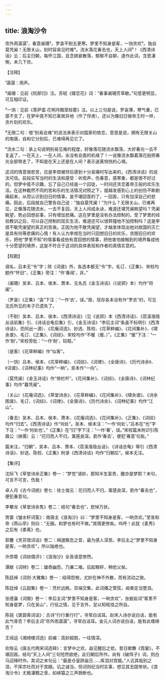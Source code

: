 ```yaml
---
---
---
```

title: 浪淘沙令
---







帘外雨潺潺¹，春意阑珊²。罗衾不耐五更寒。梦里不知身是客，一饷贪欢³。独自莫凭阑！无限关山，别时容易见时难⁴。流水落花春去也，天上人间⁵！《西清诗话》云：后主归朝，每怀江国，且念嫔妾散落，郁郁不自聊，遂作此词，含思凄惋，未几下世。

【注释】

¹潺潺：雨声。

²阑珊：见前《阮郎归》注。苏轼《蝶恋花》词：“春事阑珊芳草歇。”句意更明显，可互相印证。

³一饷：见前《菩萨蛮·花明月黯笼轻雾》注。以上三句是说，罗衾薄，寒气重，已感不支了，在梦中竟不知已客居异地（作了俘虏），还以为像旧日做帝王时一样，贪片刻的欢乐。

⁴无限二句：借“别易会难”的说法来表示对国家的依恋，意思是说，拥有无限关山的南唐，自和它分别后，已难得再见它了。

⁵流水二句：承上句说明别易见难的程度，好像落花随流水飘荡，大好春光一去不复返了，一在天上，一在人间，永没有会面的机缘了！一说像流水飘着落花般把春光全部带走了，不知是在天上还是在人间？表示迷离惝恍的心境。

这词的情意很悲苦，应是李煜被俘后感到十分哀痛时写出来的，《西清诗话》的说法可信。前段实写当时的生活和感受：听雨声，伤春意，感寒重，都是很不好过的。但梦中竟不识趣，忘了自己已经是一个囚徒，一时间还贪恋着帝王般的欢乐生活。在这种截然不同的苦和乐的生活情况对照之下，就越发感到心上的创伤不断剧痛起来，从而认识到旧日的情事，是不堪回首的了，一回首，只有加深自己的悲痛。因此，后段就自己警告自己说：“独自莫凭阑！”为什么？无限关山，已难再见，正像落花随流水，一去不复回，天上人间成永诀，难道还堪凭阑眺望吗？凭阑眺望，势必回想前事，只有增加悲痛。这在梦里是没有办法控制的，受了梦里的经验教训之后，可以自己控制的现实生活，难道还可以很莽撞地不加控制吗？这是李煜不敢凭阑望的真正的苦衷。正因为他不敢凭阑望，才越发体现出他对故国的灭亡是具有何等悲痛的心情！有人认为李煜在当时只回想旧日的欢乐，贪图旧日的欢乐，把他“梦里不知”的情事看成他有意回想的情事，把他害怕接触到的境界看成他十分愿望的境界，这是不符合于这词的具体表现和作者的真情实意的。

【校勘】

调名，吕本无“令”字；除《词谱》外，各选本都无“令”字。毛订、《正集》、宋校均题作“怀旧”，《正集》旁注：“作‘春闺’，非。”

〔阑珊〕吴本、吕本、侯本、萧本、无名氏《金玉诗话》（《说郛》本）均作“将阑”。

〔罗衾〕《正集》“衾”下注：“一作‘衣’，误。”按，现存各本没有作“罗衣”的，可见沈氏所见的本子已遗失了。

〔不耐〕吴本、吕本、侯本、《西清诗话》（见《说郛》本《西清诗话》、《苕溪渔隐丛话前集》引、《诗话总龟后集》引，《金玉诗话》“李后主词”条虽不标明引《西清诗话》，恐同出一源）、《花庵词选》、妙选、陈校、《花草粹编》、《花间集补》、《啸余谱》、毛订、《正集》、《词综》、宋校均作“不暖（煖、）”。《正集》“煖”下注：“一作‘耐’。”宋校旁批：“一作‘耐’，较稳。”

〔是客〕《花草粹编》作“似客”。

〔一饷〕吕本、侯本、《花草粹编》、《词综》、《词律》、《全唐诗》、《历代诗余》、《词谱》、《词林纪事》均作“一晌”。吴本作“一向”。

〔莫凭阑〕《金玉诗话》作“倚栏杆”。《花间集补》、《词综》、《全唐诗》、《词林纪事》均作“暮凭阑”。

〔关山〕《花庵词选》、《草堂诗余》、《花草粹编》、《花间集补》、《啸余谱》、《诗余图谱》、毛订、《词综》、《词律》、《全唐诗》、《历代诗余》、《词林纪事》均作“江山”。

〔春去〕吴本、吕本、侯本、萧本、《花庵词选》、《花间集补》、《正集》、《词综》均作“归去”。《西清诗话》作“何处”。吴本、侯本注：“一作‘何处’。”吕本在“也”字下注：“一作‘何处也’。”《正集》在“归”字下注：“一作‘春’，误。”宋校篇末附识引陈眉公（继儒）云：“花归而人不归，寓感良深。若作‘春去’，便犯‘春意’句矣。”

篇末注，“归朝”，吴本、吕本、萧本、《苕溪渔隐丛话》、《诗话总龟》等引《西清诗话》、妙选、陈校、《正集》附录《西清诗话》均作“归朝后”。侯本无注。

【集评】

沈际飞《草堂诗余正集》卷一：“梦觉”语妙，那知半生富贵，醒亦是梦耶？末句，可言不可言，伤哉！

卓人月《古今词统》卷七：徐士俊云：花归而人不归，寓感良深，若作“春去也”，便犯春意句。

李攀龙《草堂诗余隽》卷二：结句“春去也”，悲悼万状。

贺裳《皱水轩词筌》：南唐主《浪淘沙》曰：“梦里不知身是客，一晌贪欢。”至宣和帝《燕山亭》则曰：“无据。和梦也有时不做。”其情更惨矣。呜呼！此犹《麦秀》之后有《黍离》也。

郭麐《灵芬馆词话》卷二：绵邈飘忽之音，最为感人深至。李后主之“梦里不知身是客，一晌贪欢”，所以独绝也。

许昂霄《词综偶评》：《浪淘沙》全首语意惨然。

谭献《词辨》卷二：雄奇幽怨，乃兼二难。后起稼轩，稍伧父矣。

陈廷焯《词则·大雅集》卷一：结得怨惋，尤妙在神不外散，而有流动之致。

陈廷焯《云韶集》卷一：凭栏远眺，百端交集，此词播之管弦，闻者定当堕泪。

张德瀛《词徴》卷一：李后主词“梦里不知身是客，一晌贪欢”，张蜕岩词“客里不知身是梦，只在吴山”，行役之情，见于言外，足以知畦径之所自。

陈锐《褒碧斋词话》：古诗“行行重行行”，寻常白话耳。赵宋人诗亦说白话，能有此气骨否？李后主词“帘外雨潺潺”，寻常白话耳。金元人词亦说白话，能有此缠绵否？

王闿运《湘绮楼词选》前编：高妙超脱，一往情深。

俞陛云《唐五代两宋词选释》：言梦中之欢，益见醒后之悲。昔日歌舞《霓裳》，不堪回首。结句“天上人间”三句怆然欲绝，此归朝后所作。尚有《破阵子》词，则白马迎降时作。其词之末句云：“最是仓皇辞庙日……挥泪对宫娥。”人讥其临别之泪，不挥宗社而对于宫娥。讥之诚当，但词则纪当时实事，想见其去国惨状。《浪淘沙令》尤极凄黯之音，如峡猿之三声肠断也。